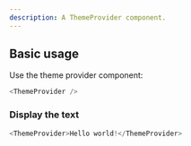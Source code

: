 ```yaml
---
description: A ThemeProvider component.
---
```



## Basic usage

Use the theme provider component:

```js
<ThemeProvider />
```

### Display the text

```js live
<ThemeProvider>Hello world!</ThemeProvider>
```
